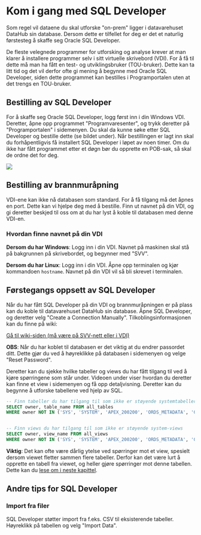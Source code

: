 
# Kom i gang med SQL Developer

Som regel vil dataene du skal utforske "on-prem" ligger i datavarehuset DataHub sin database. Dersom dette er tilfellet for deg er det et naturlig førstesteg å skaffe seg Oracle SQL Developer.

De fleste velegnede programmer for utforsking og analyse krever at man klarer å installere programmer selv i sitt virtuelle skrivebord (VDI). For å få til dette må man ha fått en test- og utviklingsbruker (TOU-bruker). Dette kan ta litt tid og det vil derfor ofte gi mening å begynne med Oracle SQL Developer, siden dette programmet kan bestilles i Programportalen uten at det trengs en TOU-bruker.

## Bestilling av SQL Developer

For å skaffe seg Oracle SQL Developer, logg først inn i din Windows VDI. Deretter, åpne opp programmet "Programvaresenter", og trykk deretter på "Programportalen" i sidemenyen. Du skal da kunne søke etter SQL Developer og bestille dette (se bildet under). Når bestillingen er lagt inn skal du forhåpentligvis få installert SQL Developer i løpet av noen timer. Om du ikke har fått programmet etter et døgn bør du opprette en POB-sak, så skal de ordne det for deg.

![](./img/bestille-sql-developer.jpg)

## Bestilling av brannmuråpning

VDI-ene kan ikke nå databasen som standard. For å få tilgang må det åpnes en port. Dette kan vi hjelpe deg med å bestille. Finn ut navnet på din VDI, og gi deretter beskjed til oss om at du har lyst å koble til databasen med denne VDI-en.

### Hvordan finne navnet på din VDI

**Dersom du har Windows**: Logg inn i din VDI. Navnet på maskinen skal stå på bakgrunnen på skrivebordet, og begynner med "SVV".

**Dersom du har Linux**: Logg inn i din VDI. Åpne opp terminalen og kjør kommandoen `hostname`. Navnet på din VDI vil så bli skrevet i terminalen.

## Førstegangs oppsett av SQL Developer

Når du har fått SQL Developer på din VDI og brannmuråpningen er på plass kan du koble til datavarehuset DataHub sin database. Åpne SQL Developer, og deretter velg "Create a Connection Manually". Tilkoblingsinformasjonen kan du finne på wiki:

[Gå til wiki-siden (må være på SVV-nett eller i VDI)](https://www.vegvesen.no/wiki/display/SSFI/Tilkobling+til+DataHub+sin+database)

**OBS**: Når du har koblet til databasen er det viktig at du endrer passordet ditt. Dette gjør du ved å høyreklikke på databasen i sidemenyen og velge "Reset Password".

Deretter kan du sjekke hvilke tabeller og views du har fått tilgang til ved å kjøre spørringene som står under. Videoen under viser hvordan du deretter kan finne et view i sidemenyen og få opp detaljvisning. Deretter kan du begynne å utforske tabellene ved hjelp av SQL.

```sql
-- Finn tabeller du har tilgang til som ikke er støyende systemtabeller
SELECT owner, table_name FROM all_tables
WHERE owner NOT IN ('SYS', 'SYSTEM', 'APEX_200200', 'ORDS_METADATA', 'GSMADMIN_INTERNAL', 'XDB', 'WMSYS', 'CTXSYS', 'ORDSYS', 'ORDDATA', 'MDSYS');


-- Finn views du har tilgang til som ikke er støyende system-views
SELECT owner, view_name FROM all_views
WHERE owner NOT IN ('SYS', 'SYSTEM', 'APEX_200200', 'ORDS_METADATA', 'GSMADMIN_INTERNAL', 'XDB', 'WMSYS', 'CTXSYS', 'ORDSYS', 'ORDDATA', 'MDSYS');
```

<VideoPlayer source="//storage.googleapis.com/saga-docs-prod_public-assets/Basic-bruk-av-sql-developer.webm" width="720px" />

**Viktig**: Det kan ofte være dårlig ytelse ved spørringer mot et view, spesielt dersom viewet fletter sammen flere tabeller. Derfor kan det være lurt å opprette en tabell fra viewet, og heller gjøre spørringer mot denne tabellen. Dette kan du [lese om i neste kapittel](/utforsking-av-persondata/greit-%C3%A5-vite-om-datavarehuset#ytelse-p%C3%A5-sp%C3%B8rringer).

## Andre tips for SQL Developer

### Import fra filer

SQL Developer støtter import fra f.eks. CSV til eksisterende tabeller. Høyreklikk på tabellen og velg "Import Data".